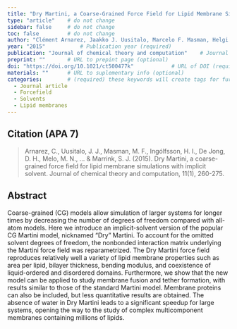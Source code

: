 ```yaml
---
title: "Dry Martini, a Coarse-Grained Force Field for Lipid Membrane Simulations with Implicit Solvent"          # Paper title (required)
type: "article"    # do not change
sidebar: false     # do not change
toc: false         # do not change
author: "Clément Arnarez, Jaakko J. Uusitalo, Marcelo F. Masman, Helgi I. Ingólfsson, Djurre H. de Jong, Manuel N. Melo, Xavier Periole, Alex H. de Vries, and Siewert J. Marrink"         # Paper authors (required)
year: "2015"           # Publication year (required)
publication: "Journal of chemical theory and computation"    # Journal or similar (required)
preprint: ""       # URL to prepint page (optional)  
doi: "https://doi.org/10.1021/ct500477k"            # URL of DOI (required)  
materials: ""      # URL to suplementary info (optional)
categories:        # (required) these keywords will create tags for further filtering. 
  - Journal article
  - Forcefield
  - Solvents
  - Lipid membranes
---
```


<!-- 
The info below is just an example. 

Both fields are required and they have to be replaced with the respective info for each paper. 

Please notice the `> ` symbol before the citation, it gives it additional styling.  
-->

## Citation (APA 7)      

> Arnarez, C., Uusitalo, J. J., Masman, M. F., Ingólfsson, H. I., De Jong, D. H., Melo, M. N., ... & Marrink, S. J. (2015). Dry Martini, a coarse-grained force field for lipid membrane simulations with implicit solvent. Journal of chemical theory and computation, 11(1), 260-275.

## Abstract

Coarse-grained (CG) models allow simulation of larger systems for longer times by decreasing the number of degrees of freedom compared with all-atom models. Here we introduce an implicit-solvent version of the popular CG Martini model, nicknamed “Dry” Martini. To account for the omitted solvent degrees of freedom, the nonbonded interaction matrix underlying the Martini force field was reparametrized. The Dry Martini force field reproduces relatively well a variety of lipid membrane properties such as area per lipid, bilayer thickness, bending modulus, and coexistence of liquid-ordered and disordered domains. Furthermore, we show that the new model can be applied to study membrane fusion and tether formation, with results similar to those of the standard Martini model. Membrane proteins can also be included, but less quantitative results are obtained. The absence of water in Dry Martini leads to a significant speedup for large systems, opening the way to the study of complex multicomponent membranes containing millions of lipids.